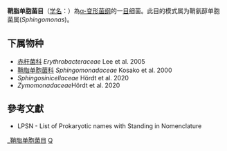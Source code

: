{{Automatic taxobox
| taxon = Sphingomonadales
| authority = Yabuuchi and Kosako, 2006
| type genus = 鞘氨醇单胞菌属<br>''Sphingomonas''
| type genus authority = Yabuuchi et al. 1990
}}
'''鞘脂单胞菌目'''（[[学名|学名]]：{{lang|la|''Sphingomonadales''}}）為[[α-变形菌纲|α-变形菌纲]]的一[[目|目]]细菌。此目的模式属为鞘氨醇单胞菌属(''Sphingomonas'')。

==下属物种==
* [[赤杆菌科|赤杆菌科]] ''Erythrobacteraceae'' Lee et al. 2005
* [[鞘脂单胞菌科|鞘脂单胞菌科]] ''Sphingomonadaceae'' Kosako et al. 2000
* ''Sphingosinicellaceae'' Hördt et al. 2020
* ''Zymomonadaceae ''Hördt et al. 2020

==參考文獻==
{{reflist}}
* LPSN - List of Prokaryotic names with Standing in Nomenclature
{{细菌分类}}
{{taxonbar}}

[[Category:_鞘脂单胞菌目|]]
[[Category:_2006年描述的分类群|Q]]